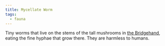 ```yaml
---
title: Mycellate Worm
tags:
  - fauna
---
```

Tiny worms that live on the stems of the tall mushrooms in 
[the Bridgehand](lore:the-bridgehand), eating the fine hyphae
that grow there. They are harmless to humans.
